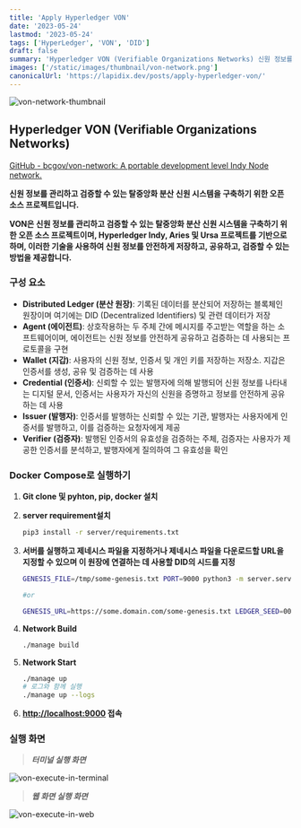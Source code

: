 ```yaml
---
title: 'Apply Hyperledger VON'
date: '2023-05-24'
lastmod: '2023-05-24'
tags: ['HyperLedger', 'VON', 'DID']
draft: false
summary: 'Hyperledger VON (Verifiable Organizations Networks) 신원 정보를 관리하고 검증할 수 있는 탈중앙화 분산 신원 시스템을 구축하기 위한 오픈 소스 프로젝트실행'
images: ['/static/images/thumbnail/von-network.png']
canonicalUrl: 'https://lapidix.dev/posts/apply-hyperledger-von/'
---
```


![von-network-thumbnail](/static/images/thumbnail/von-network.png)

## Hyperledger VON (Verifiable Organizations Networks)

[GitHub - bcgov/von-network: A portable development level Indy Node network.](https://github.com/bcgov/von-network)

**신원 정보를 관리하고 검증할 수 있는 탈중앙화 분산 신원 시스템을 구축하기 위한 오픈 소스 프로젝트입니다.**

**VON은 신원 정보를 관리하고 검증할 수 있는 탈중앙화 분산 신원 시스템을 구축하기 위한 오픈 소스 프로젝트이며, Hyperledger Indy, Aries 및 Ursa 프로젝트를 기반으로 하며, 이러한 기술을 사용하여 신원 정보를 안전하게 저장하고, 공유하고, 검증할 수 있는 방법을 제공합니다.**

### 구성 요소

- **Distributed Ledger (분산 원장)**: 기록된 데이터를 분산되어 저장하는 블록체인 원장이며 여기에는 DID (Decentralized Identifiers) 및 관련 데이터가 저장
- **Agent (에이전트)**: 상호작용하는 두 주체 간에 메시지를 주고받는 역할을 하는 소프트웨어이며, 에이전트는 신원 정보를 안전하게 공유하고 검증하는 데 사용되는 프로토콜을 구현
- **Wallet (지갑)**: 사용자의 신원 정보, 인증서 및 개인 키를 저장하는 저장소. 지갑은 인증서를 생성, 공유 및 검증하는 데 사용
- **Credential (인증서)**: 신뢰할 수 있는 발행자에 의해 발행되어 신원 정보를 나타내는 디지털 문서, 인증서는 사용자가 자신의 신원을 증명하고 정보를 안전하게 공유하는 데 사용
- **Issuer (발행자)**: 인증서를 발행하는 신뢰할 수 있는 기관, 발행자는 사용자에게 인증서를 발행하고, 이를 검증하는 요청자에게 제공
- **Verifier (검증자)**: 발행된 인증서의 유효성을 검증하는 주체, 검증자는 사용자가 제공한 인증서를 분석하고, 발행자에게 질의하여 그 유효성을 확인

### Docker Compose로 실행하기

1. **Git clone 및 pyhton, pip, docker 설치**
2. **server requirement설치**

   ```bash
   pip3 install -r server/requirements.txt
   ```

3. **서버를 실행하고 제네시스 파일을 지정하거나 제네시스 파일을 다운로드할 URL을 지정할 수 있으며 이 원장에 연결하는 데 사용할 DID의 시드를 지정**

   ```bash
   GENESIS_FILE=/tmp/some-genesis.txt PORT=9000 python3 -m server.server

   #or

   GENESIS_URL=https://some.domain.com/some-genesis.txt LEDGER_SEED=000000000000000000000000SomeSeed PORT=9000 python3 -m server.server
   ```

4. **Network Build**

   ```bash
   ./manage build
   ```

5. **Network Start**

   ```bash
   ./manage up
   # 로그와 함께 실행
   ./manage up --logs
   ```

6. **[http://localhost:9000](http://localhost:9000) 접속**

### 실행 화면

> **_터미널 실행 화면_**

![von-execute-in-terminal](/static/images/hyperledger/von-execute-in-terminal.png)

> **_웹 화면 실행 화면_**

![von-execute-in-web](/static/images/hyperledger/von-execute-in-web.png)
